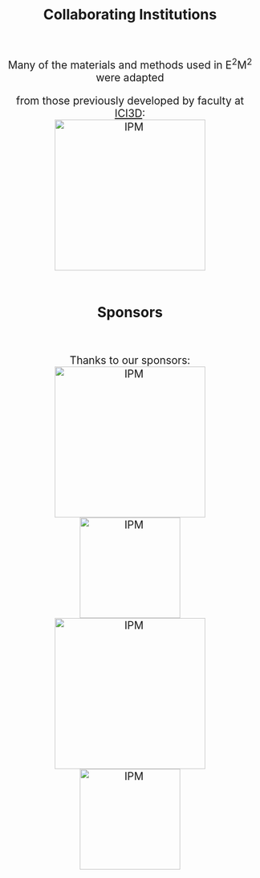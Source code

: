 <br>
<div style="text-align: center; font-size: 2em;">
**Collaborating Institutions**
</div>
<br>
<div style="text-align: center; font-size: 1.5em;">
Many of the materials and methods used in E^2^M^2^ were adapted <br>

from those previously developed by faculty at [ICI3D](http://www.ici3d.org/):
<br>
<img src="images/ici3d-logo.png" alt="IPM" style="width: 300px;" >
</div>
<br>
<div style="text-align: center; font-size: 2em;">
**Sponsors**
</div>
<br>
<div style="text-align: center; font-size: 1.5em;">
Thanks to our sponsors:
<br>
<img src="images/IPM_logo.png" alt="IPM" style="width: 300px;" >
<img src="images/CHW-logo.png" alt="IPM" style="width: 200px;" >
<img src="images/PIVOT-logo.png" alt="IPM" style="width: 300px;" >
<img src="images/CVB-logo.png" alt="IPM" style="width: 200px;" >
</div>